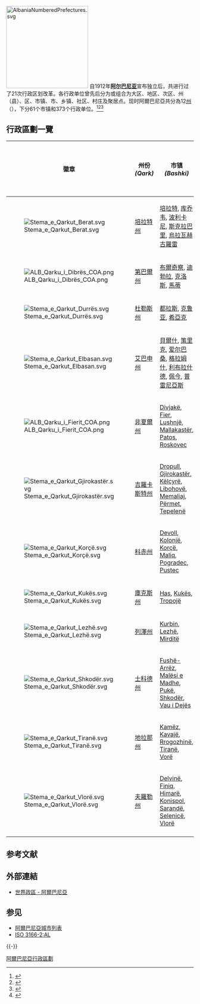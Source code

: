 {{阿尔巴尼亚政治}}
[[File:AlbaniaNumberedPrefectures.svg|220px]]
自1912年'''[[阿尔巴尼亚|阿尔巴尼亚]]'''宣布独立后，共进行过了21次行政区划改革。各行政单位曾先后分为或组合为大区、地区、次区、州（县）、区、市镇、市、乡镇、社区、村庄及聚居点。现时阿爾巴尼亞共分為12[[州|州]]（{{lang|sq|qark/qarku}}），下分61个市镇和373个行政单位。<ref>{{Cite web |url=http://telegraf.al/politike/qeverisja-e-re-lokale-61-bashkite-do-te-drejtohen-dhe-sherbejne-sipas-modelit-1958 |title=61 bashkitë do të drejtohen dhe shërbejnë sipas “modelit 1958” |access-date=2022-01-26 |archive-date=2021-02-14 |archive-url=https://web.archive.org/web/20210214135431/http://telegraf.al/politike/qeverisja-e-re-lokale-61-bashkite-do-te-drejtohen-dhe-sherbejne-sipas-modelit-1958 |dead-url=no }}</ref><ref>{{cite web|url=http://www.reformaterritoriale.al/images/presentations/Harta_61_bashki.pdf|format=PDF|title=HARTA AD MINIST RATIVE TERRITORIALE E BASHKIVE TË SHQIPËRISË|website=Reformaterritoriale.al|access-date=2017-09-09|archive-date=2015-09-24|archive-url=https://web.archive.org/web/20150924085551/http://www.reformaterritoriale.al/images/presentations/Harta_61_bashki.pdf|url-status=dead}}</ref><ref name="reformaterritoriale.al">{{cite web|url=http://www.reformaterritoriale.al/images/presentations/Harta_12_qarqe.pdf|format=PDF|title=HARTA AD MINIST RATIVE TERRITORIALE E QARQEVE TË SHQIPËRISË|website=Reformaterritoriale.al|access-date=2017-09-09|archive-date=2018-09-05|archive-url=https://web.archive.org/web/20180905142454/http://reformaterritoriale.al/images/presentations/Harta_12_qarqe.pdf|url-status=dead}}</ref>

==行政區劃一覽==
{|class="wikitable sortable" 
|-
! class="sortable" | 徽章
! 州份<br />''(Qark)''
! 市镇<br />''(Bashki)''
! 面積<br/>km² (sq mi)
! [[阿爾巴尼亞地域統計單位命名法|NUTS<br/>地区]]
! 州份所在位置
! 人口<br />(2016)<ref>{{cite web|title=Popullsia e Shqipërisë|url=http://www.instat.gov.al/media/322938/pop_1_janar_2016.pdf|website=instat.gov.al|language=sq|date=19 February 2016|deadurl=yes|archiveurl=https://web.archive.org/web/20160412123357/http://www.instat.gov.al/media/322938/pop_1_janar_2016.pdf|archivedate=2016年4月12日|df=}}</ref>
! 州長
|-
| [[File:Stema_e_Qarkut_Berat.svg|center]] || [[培拉特州|培拉特州]] || [[培拉特|培拉特]], [[库乔韦|库乔韦]], [[波利卡尼|波利卡尼]], [[斯克拉巴里|斯克拉巴里]], [[烏拉瓦赫古羅雷|烏拉瓦赫古羅雷]] || {{convert|1,798|km2|abbr=on}} || 南部 || [[File:Qarku_i_Beratit_në_Hartën_e_Shqipërisë.svg|center]] || 139,815 || Harilla Dafa
|-
| [[File:ALB_Qarku_i_Dibrës_COA.png|center]] || [[第巴爾州|第巴爾州]] || [[布爾奇察|布爾奇察]], [[迪勃拉|迪勃拉]], [[克洛斯|克洛斯]], [[馬蒂_(阿爾巴尼亞)|馬蒂]] || {{convert|2,586|km2|abbr=on}} || 北部 || [[File:Qarku_i_Dibrës_në_Hartën_e_Shqipërisë.svg|center]] || 134,153 || Abedin Shehu
|-
| [[File:Stema_e_Qarkut_Durrës.svg|center]] || [[杜勒斯州|杜勒斯州]] || [[都拉斯|都拉斯]], [[克鲁亚|克鲁亚]], [[希亞克_(阿爾巴尼亞)|希亞克]] || {{convert|766|km2|abbr=on}} || 北部 || [[File:Qarku_i_Durrësit_në_Hartën_e_Shqipërisë.svg|center]] || 278,775 || Roland Nasto
|-
| [[File:Stema_e_Qarkut_Elbasan.svg|center]] || [[艾巴申州|艾巴申州]] || [[貝爾什|貝爾什]], [[策里克|策里克]], [[爱尔巴桑|爱尔巴桑]], [[格拉姆什|格拉姆什]], [[利布拉什德|利布拉什德]], [[佩今|佩今]], [[普雷尼亞斯|普雷尼亞斯]] || {{convert|3,199|km2|abbr=on}} || 中部 || [[File:Qarku_i_Elbasanit_në_Hartën_e_Shqipërisë.svg|center]] || 298,913 || Maksim Malaj
|-
| [[File:ALB_Qarku_i_Fierit_COA.png|center]] || [[非夏爾州|非夏爾州]] || [[迪夫亞卡|Divjakë]], [[非夏爾|Fier]], [[卢什涅|Lushnjë]], [[馬拉卡斯特|Mallakastër]], [[帕圖斯_(阿爾巴尼亞)|Patos]], [[羅斯科韋茨|Roskovec]] || {{convert|1,890|km2|abbr=on}} || 南部 || [[File:Qarku_i_Fierit_në_Hartën_e_Shqipërisë.svg|center]] || 312,448 || Baki Bala
|-
| [[File:Stema_e_Qarkut_Gjirokastër.svg|center]] || [[吉羅卡斯特州|吉羅卡斯特州]] || [[德羅普利|Dropull]], [[吉诺卡斯特|Gjirokastër]], [[克爾曲拉|Këlcyrë]], [[利博霍瓦|Libohovë]], [[梅馬利艾|Memaliaj]], [[佩爾梅特|Përmet]], [[台佩莱纳|Tepelenë]] || {{convert|2,884|km2|abbr=on}} || 南部 || [[File:Qarku_i_Gjirokastrës_në_Hartën_e_Shqipërisë.svg|center]] || 70,331 || Astrit Aliaj
|-
| [[File:Stema_e_Qarkut_Korçë.svg|center]] || [[科赤州|科赤州]] || [[代沃爾|Devoll]], [[科洛涅_(阿爾巴尼亞)|Kolonjë]], [[科尔察|Korçë]], [[馬利奇|Maliq]], [[波格拉德茨|Pogradec]], [[普斯特茨|Pustec]] || {{convert|3,711|km2|abbr=on}} || 南部 || [[File:Qarku_i_Korçës_në_Hartën_e_Shqipërisë.svg|center]] || 221,706 || Dhori Spirollari
|-
| [[File:Stema_e_Qarkut_Kukës.svg|center]] || [[庫克斯州|庫克斯州]] || [[哈斯_(阿爾巴尼亞)|Has]], [[库克斯|Kukës]], [[特羅波亞|Tropojë]] || {{convert|2,374|km2|abbr=on}} || 北部 || [[File:Qarku_i_Kukësit_në_Hartën_e_Shqipërisë.svg|center]] || 84,035 || Zenel Kucana
|-
| [[File:Stema_e_Qarkut_Lezhë.svg|center]] || [[列澤州|列澤州]] || [[庫爾賓|Kurbin]], [[莱什|Lezhë]], [[米爾迪塔|Mirditë]] || {{convert|1,620|km2|abbr=on}} || 北部 || [[File:Qarku_i_Lezhës_në_Hartën_e_Shqipërisë.svg|center]] || 135,613 || Gjergj Prendi
|-
| [[File:Stema_e_Qarkut_Shkodër.svg|center]] || [[士科德州|士科德州]] || [[富舍阿勒茲|Fushë-Arrëz]], [[馬拉希阿馬達|Malësi e Madhe]], [[普克|Pukë]], [[斯库台|Shkodër]], [[沃德耶|Vau i Dejës]] || {{convert|3,562|km2|abbr=on}} || 北部 || [[File:Qarku_i_Shkodrës_në_Hartën_e_Shqipërisë.svg|center]] || 215,483 || Çesk Millja
|-
| [[File:Stema_e_Qarkut_Tiranë.svg|center]] || [[地拉那州|地拉那州]] || [[卡姆扎|Kamëz]], [[卡瓦亚|Kavajë]], [[羅戈日內|Rrogozhinë]], [[地拉那|Tiranë]], [[沃拉|Vorë]] || {{convert|1,652|km2|abbr=on}} || 中部 || [[File:Qarku_i_Tiranës_në_Hartën_e_Shqipërisë.svg|center]] || 811,649 || Suzana Jahollari
|-
| [[File:Stema_e_Qarkut_Vlorë.svg|center]] || [[夫羅勒州|夫羅勒州]] || [[德維納|Delvinë]], [[腓尼基_(阿爾巴尼亞)|Finiq]], [[希馬拉|Himarë]], [[科尼斯波尔|Konispol]], [[萨兰达|Sarandë]], [[塞萊尼察|Selenicë]], [[发罗拉|Vlorë]] || {{convert|2,706|km2|abbr=on}} || 南部 || [[File:Qarku_i_Vlorës_në_Hartën_e_Shqipërisë.svg|center]] || 183,105 || Flamur Mamaj
|-
|}

{{clear}}

== 参考文献 ==
{{Reflist}}

== 外部連結 ==
* [http://www.xzqh.org/old/waiguo/europe/2025.htm 世界政區 - 阿爾巴尼亞] {{Wayback|url=http://www.xzqh.org/old/waiguo/europe/2025.htm |date=20220126084524 }} {{zh-hans}}

== 参见 ==
* [[阿爾巴尼亞城市列表|阿爾巴尼亞城市列表]]
* [[ISO_3166-2:AL|ISO 3166-2:AL]]

{{-}}
{{Counties of Albania}}
{{欧洲题目|行政区划}}

[[Category:阿爾巴尼亞行政區劃|]]
